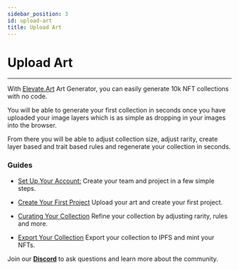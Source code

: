 ```yaml
---
sidebar_position: 3
id: upload-art
title: Upload Art
---
```


# Upload Art
---

With [Elevate.Art](http://Elevate.Art) Art Generator, you can easily generate 10k NFT collections with no code. 

You will be able to generate your first collection in seconds once you have uploaded your image layers which is as simple as dropping in your images into the browser.

From there you will be able to adjust collection size, adjust rarity, create layer based and trait based rules and regenerate your collection in seconds. 

### Guides

- [Set Up Your Account:](../docs/account-setup) Create your team and project in a few simple steps.

- [Create Your First Project](../docs/generator/upload-art) Upload your art and create your first project.

- [Curating Your Collection](../docs/generator/curate) Refine your collection by adjusting rarity, rules and more.

- [Export Your Collection](../docs/generator/export-art) Export your collection to IPFS and mint your NFTs.

Join our [**Discord**](https://discord.gg/) to ask questions and learn more about the community.
